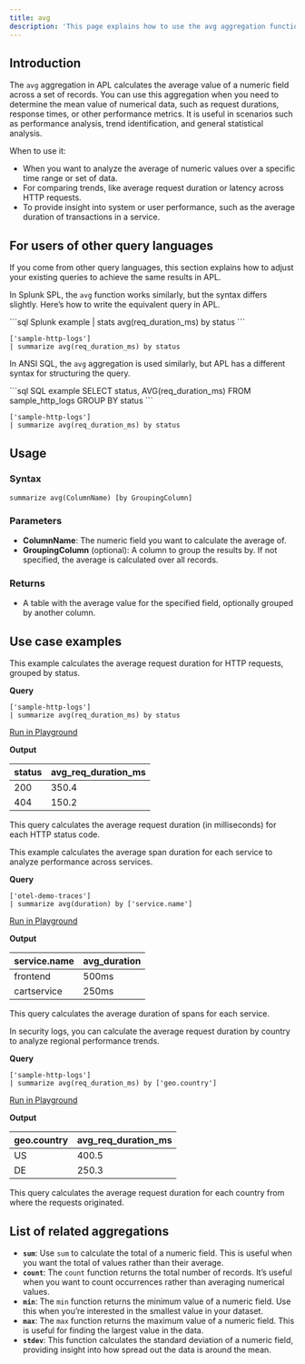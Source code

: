 ```yaml
---
title: avg
description: 'This page explains how to use the avg aggregation function in APL.'
---
```


## Introduction

The `avg` aggregation in APL calculates the average value of a numeric field across a set of records. You can use this aggregation when you need to determine the mean value of numerical data, such as request durations, response times, or other performance metrics. It is useful in scenarios such as performance analysis, trend identification, and general statistical analysis.

When to use it:

- When you want to analyze the average of numeric values over a specific time range or set of data.
- For comparing trends, like average request duration or latency across HTTP requests.
- To provide insight into system or user performance, such as the average duration of transactions in a service.

## For users of other query languages

If you come from other query languages, this section explains how to adjust your existing queries to achieve the same results in APL.

<AccordionGroup>
<Accordion title="Splunk SPL users">

In Splunk SPL, the `avg` function works similarly, but the syntax differs slightly. Here’s how to write the equivalent query in APL.

<CodeGroup>
```sql Splunk example
| stats avg(req_duration_ms) by status
```

```kusto APL equivalent
['sample-http-logs']
| summarize avg(req_duration_ms) by status
```
</CodeGroup>

</Accordion>
<Accordion title="ANSI SQL users">

In ANSI SQL, the `avg` aggregation is used similarly, but APL has a different syntax for structuring the query.

<CodeGroup>
```sql SQL example
SELECT status, AVG(req_duration_ms)
FROM sample_http_logs
GROUP BY status
```

```kusto APL equivalent
['sample-http-logs']
| summarize avg(req_duration_ms) by status
```
</CodeGroup>

</Accordion>
</AccordionGroup>

## Usage

### Syntax

```kusto
summarize avg(ColumnName) [by GroupingColumn]
```

### Parameters

- **ColumnName**: The numeric field you want to calculate the average of.
- **GroupingColumn** (optional): A column to group the results by. If not specified, the average is calculated over all records.

### Returns

- A table with the average value for the specified field, optionally grouped by another column.

## Use case examples

<Tabs>
<Tab title="Log analysis">

This example calculates the average request duration for HTTP requests, grouped by status.

**Query**

```kusto
['sample-http-logs']
| summarize avg(req_duration_ms) by status
```

[Run in Playground](https://play.axiom.co/axiom-play-qf1k/explorer?initForm=%7B%22apl%22%3A%22%5B'sample-http-logs'%5D%5Cn%7C%20summarize%20avg(req_duration_ms)%20by%20status%22%7D)

**Output**

| status | avg_req_duration_ms |
|--------|---------------------|
| 200    | 350.4               |
| 404    | 150.2               |

This query calculates the average request duration (in milliseconds) for each HTTP status code.

</Tab>
<Tab title="OpenTelemetry traces">

This example calculates the average span duration for each service to analyze performance across services.

**Query**

```kusto
['otel-demo-traces']
| summarize avg(duration) by ['service.name']
```

[Run in Playground](https://play.axiom.co/axiom-play-qf1k/explorer?initForm=%7B%22apl%22%3A%22%5B'otel-demo-traces'%5D%5Cn%7C%20summarize%20avg(duration)%20by%20%5B'service.name'%5D%22%7D)

**Output**

| service.name          | avg_duration |
|-----------------------|--------------|
| frontend              | 500ms        |
| cartservice           | 250ms        |

This query calculates the average duration of spans for each service.

</Tab>
<Tab title="Security logs">

In security logs, you can calculate the average request duration by country to analyze regional performance trends.

**Query**

```kusto
['sample-http-logs']
| summarize avg(req_duration_ms) by ['geo.country']
```

[Run in Playground](https://play.axiom.co/axiom-play-qf1k/explorer?initForm=%7B%22apl%22%3A%22%5B'sample-http-logs'%5D%5Cn%7C%20summarize%20avg(req_duration_ms)%20by%20%5B'geo.country'%5D%22%7D)

**Output**

| geo.country | avg_req_duration_ms |
|-------------|---------------------|
| US          | 400.5               |
| DE          | 250.3               |

This query calculates the average request duration for each country from where the requests originated.

</Tab>
</Tabs>

## List of related aggregations

- **`sum`**: Use `sum` to calculate the total of a numeric field. This is useful when you want the total of values rather than their average.
- **`count`**: The `count` function returns the total number of records. It’s useful when you want to count occurrences rather than averaging numerical values.
- **`min`**: The `min` function returns the minimum value of a numeric field. Use this when you’re interested in the smallest value in your dataset.
- **`max`**: The `max` function returns the maximum value of a numeric field. This is useful for finding the largest value in the data.
- **`stdev`**: This function calculates the standard deviation of a numeric field, providing insight into how spread out the data is around the mean.